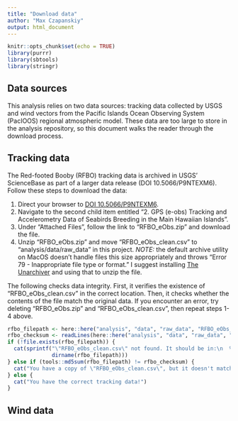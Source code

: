 ```yaml
---
title: "Download data"
author: "Max Czapanskiy"
output: html_document
---
```


```r
knitr::opts_chunk$set(echo = TRUE)
library(purrr)
library(sbtools)
library(stringr)
```

## Data sources

This analysis relies on two data sources: tracking data collected by USGS and wind vectors from the Pacific Islands Ocean Observing System (PacIOOS) regional atmospheric model. These data are too large to store in the analysis repository, so this document walks the reader through the download process.

## Tracking data

The Red-footed Booby (RFBO) tracking data is archived in USGS' ScienceBase as part of a larger data release (DOI 10.5066/P9NTEXM6). Follow these steps to download the data:

1. Direct your browser to [DOI 10.5066/P9NTEXM6](http://doi.org/10.5066/P9NTEXM6).
2. Navigate to the second child item entitled "2. GPS (e-obs) Tracking and Accelerometry Data of Seabirds Breeding in the Main Hawaiian Islands".
3. Under "Attached Files", follow the link to "RFBO_eObs.zip" and download the file.
4. Unzip "RFBO_eObs.zip" and move "RFBO_eObs_clean.csv" to "analysis/data/raw_data" in this project. *NOTE:* the default archive utility on MacOS doesn't handle files this size appropriately and throws "Error 79 - Inappropriate file type or format." I suggest installing [The Unarchiver](https://theunarchiver.com/) and using that to unzip the file.

The following checks data integrity. First, it verifies the existence of "RFBO_eObs_clean.csv" in the correct location. Then, it checks whether the contents of the file match the original data. If you encounter an error, try deleting "RFBO_eObs.zip" and "RFBO_eObs_clean.csv", then repeat steps 1-4 above.

```r
rfbo_filepath <- here::here("analysis", "data", "raw_data", "RFBO_eObs_clean.csv")
rfbo_checksum <- readLines(here::here("analysis", "data", "raw_data", "RFBO_checksum")) 
if (!file.exists(rfbo_filepath)) {
  cat(sprintf("\"RFBO_eObs_clean.csv\" not found. It should be in:\n  %s",
              dirname(rfbo_filepath)))
} else if (tools::md5sum(rfbo_filepath) != rfbo_checksum) {
  cat("You have a copy of \"RFBO_eObs_clean.csv\", but it doesn't match the original.")
} else {
  cat("You have the correct tracking data!")
}
```

## Wind data
